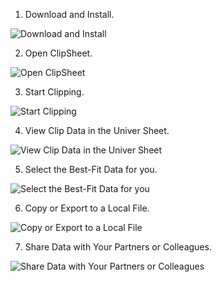 1. Download and Install.

![Download and Install](./images/01.png)

2. Open ClipSheet.

![Open ClipSheet](./images/02.jpg)

3. Start Clipping.

![Start Clipping](./images/03.png)

4. View Clip Data in the Univer Sheet.

![View Clip Data in the Univer Sheet](./images/04.png)

5. Select the Best-Fit Data for you.

![Select the Best-Fit Data for you](./images/05.png)

6. Copy or Export to a Local File.

![Copy or Export to a Local File](./images/06.png)

7. Share Data with Your Partners or Colleagues.

![Share Data with Your Partners or Colleagues](./images/07.png)

